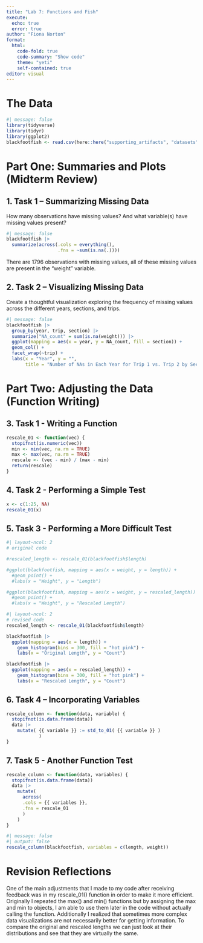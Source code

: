 ```yaml
---
title: "Lab 7: Functions and Fish"
execute:
  echo: true
  error: true 
author: "Fiona Norton"
format: 
  html: 
    code-fold: true
    code-summary: "Show code"
    theme: "yeti"
    self-contained: true
editor: visual
---
```


# The Data

```r
#| message: false
library(tidyverse)
library(tidyr)
library(ggplot2)
blackfootfish <- read.csv(here::here("supporting_artifacts", "datasets", "BlackfootFish.csv"))
```

# Part One: Summaries and Plots (Midterm Review)

## 1. Task 1 -- Summarizing Missing Data

How many observations have missing values? And what variable(s) have missing values present?

```r
#| message: false
blackfootfish |> 
  summarize(across(.cols = everything(), 
                   .fns = ~sum(is.na(.))))
```

There are 1796 observations with missing values, all of these missing values are present in the "weight" variable.

## 2. Task 2 -- Visualizing Missing Data

Create a thoughtful visualization exploring the frequency of missing values across the different years, sections, and trips.

```r
#| message: false
blackfootfish |> 
  group_by(year, trip, section) |> 
  summarize("NA_count" = sum(is.na(weight))) |> 
  ggplot(mapping = aes(x = year, y = NA_count, fill = section)) +
  geom_col() +
  facet_wrap(~trip) +
  labs(x = "Year", y = "", 
       title = "Number of NAs in Each Year for Trip 1 vs. Trip 2 by Section")
```

# Part Two: Adjusting the Data (Function Writing)

## 3. Task 1 - Writing a Function

```r
rescale_01 <- function(vec) {
  stopifnot(is.numeric(vec))
  min <- min(vec, na.rm = TRUE)
  max <- max(vec, na.rm = TRUE)
  rescale <- (vec - min) / (max - min)
  return(rescale)
}
```

## 4. Task 2 - Performing a Simple Test

```r
x <- c(1:25, NA)
rescale_01(x)
```

## 5. Task 3 - Performing a More Difficult Test

```r
#| layout-ncol: 2
# original code

#rescaled_length <- rescale_01(blackfootfish$length)

#ggplot(blackfootfish, mapping = aes(x = weight, y = length)) +
  #geom_point() +
  #labs(x = "Weight", y = "Length")

#ggplot(blackfootfish, mapping = aes(x = weight, y = rescaled_length)) +
  #geom_point() +
  #labs(x = "Weight", y = "Rescaled Length")

```

```r
#| layout-ncol: 2
# revised code
rescaled_length <- rescale_01(blackfootfish$length)

blackfootfish |> 
  ggplot(mapping = aes(x = length)) +
    geom_histogram(bins = 300, fill = "hot pink") +
    labs(x = "Original Length", y = "Count")

blackfootfish |> 
  ggplot(mapping = aes(x = rescaled_length)) +
    geom_histogram(bins = 300, fill = "hot pink") +
    labs(x = "Rescaled Length", y = "Count")
```

## 6. Task 4 -- Incorporating Variables

```r
rescale_column <- function(data, variable) {
  stopifnot(is.data.frame(data))
  data |> 
    mutate( {{ variable }} := std_to_01( {{ variable }} )
            )
}
```

## 7. Task 5 - Another Function Test

```r
rescale_column <- function(data, variables) {
  stopifnot(is.data.frame(data))
  data |> 
    mutate( 
      across(
      .cols = {{ variables }}, 
      .fns = rescale_01
      )
    )
}
```

```r
#| message: false
#| output: false
rescale_column(blackfootfish, variables = c(length, weight))
```

# Revision Reflections

One of the main adjustments that I made to my code after receiving feedback was in my rescale_01() function in order to make it more efficient. Originally I repeated the max() and min() functions but by assigning the max and min to objects, I am able to use them later in the code without actually calling the function. Additionally I realized that sometimes more complex data visualizations are not necessarily better for getting information. To compare the original and rescaled lengths we can just look at their distributions and see that they are virtually the same.
